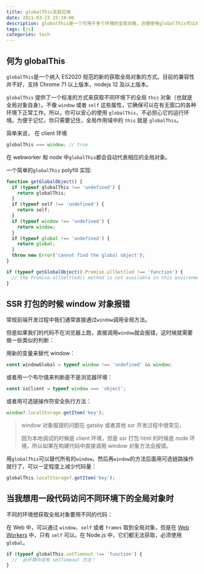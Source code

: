 ```yaml
---
title: globalThis及其应用
date: 2021-03-23 15:19:06
description: globalThis是一个可用于多个环境的全局对象，合理使用globalThis可以减少一些环境判断的代码量。
tags: [js]
categories: tech
---
```


## 何为 globalThis

`globalThis`是一个纳入 ES2020 规范的新的获取全局对象的方式。目前的兼容性并不好，支持 Chrome 71 以上版本，nodejs 12 及以上版本。

`globalThis` 提供了一个标准的方式来获取不同环境下的全局 `this` 对象（也就是全局对象自身）。不像 `window` 或者 `self` 这些属性，它确保可以在有无窗口的各种环境下正常工作。所以，你可以安心的使用 `globalThis`，不必担心它的运行环境。为便于记忆，你只需要记住，全局作用域中的 `this` 就是 `globalThis`。

简单来说， 在 client 环境

```js
globalThis === window; // true
```

在 webworker 和 node 中`globalThis`都会自动代表相应的全局对象。

一个简单的`globalThis` polyfill 实现:

```js
function getGlobalObject() {
  if (typeof globalThis !== 'undefined') {
    return globalThis;
  }
  if (typeof self !== 'undefined') {
    return self;
  }
  if (typeof window !== 'undefined') {
    return window;
  }
  if (typeof global !== 'undefined') {
    return global;
  }
  throw new Error('cannot find the global object');
}

if (typeof getGlobalObject().Promise.allSettled !== 'function') {
  // the Promise.allSettled() method is not available in this environment
}
```

## SSR 打包的时候 window 对象报错

常规前端开发过程中我们通常直接通过`window`调用全局方法。

但是如果我们的代码不在浏览器上跑，直接调用`window`就会报错，这时候就需要做一些类似的判断：

用新的变量来替代 window：

```js
const windowGlobal = typeof window !== 'undefined' && window;
```

或者用一个布尔值来判断是不是浏览器环境：

```js
const isClient = typeof window === 'object';
```

或者用可选链操作符安全执行方法：

```js
window?.localStorage.getItem('key');
```

> window 对象报错的问题在 gatsby 或者其他 ssr 开发过程中很常见，
>
> 因为本地调试的时候是 client 环境，但是 ssr 打包 html 的时候是 node 环境，所以如果在构建代码中直接调用 window 对象方法会报错。

用`globalThis`可以替代所有的`window`，然后再`window`的方法后面用可选链路操作就行了，可以一定程度上减少代码量：

```js
globalThis.localStorage?.getItem('key');
```

## 当我想用一段代码访问不同环境下的全局对象时

不同的环境想获取全局对象要用不同的代码：

在 Web 中，可以通过 `window`、`self` 或者 `frames` 取到全局对象，但是在 [Web Workers](https://developer.mozilla.org/zh-CN/docs/Web/API/Worker) 中，只有 `self` 可以。在 Node.js 中，它们都无法获取，必须使用 `global`。

```js
if (typeof globalThis.setTimeout !== 'function') {
  //  此环境中没有 setTimeout 方法！
}
```
